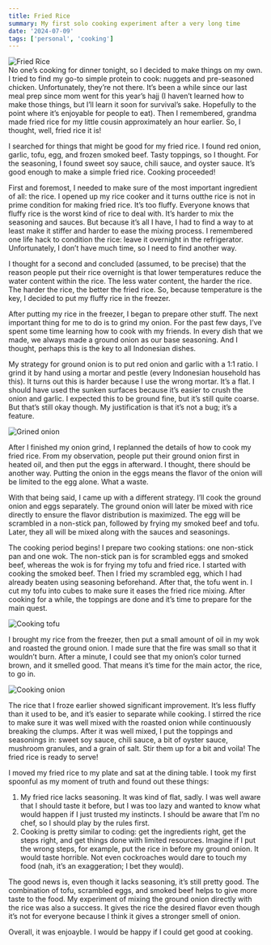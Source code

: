 ```yaml
---
title: Fried Rice
summary: My first solo cooking experiment after a very long time
date: '2024-07-09'
tags: ['personal', 'cooking']
---
```


<div className="border-lg flex w-full items-center justify-center flex-col !space-y-1">
  <img src="/static/images/fried-rice/1.JPG" className="rounded-lg" alt="Fried Rice" />
</div>
No one’s cooking for dinner tonight, so I decided to make things on my own. I tried to find my go-to simple protein to cook: nuggets and pre-seasoned chicken. Unfortunately, they’re not there. It’s been a while since our last meal prep since mom went for this year’s hajj (I haven’t learned how to make those things, but I’ll learn it soon for survival’s sake. Hopefully to the point where it’s enjoyable for people to eat). Then I remembered, grandma made fried rice for my little cousin approximately an hour earlier. So, I thought, well, fried rice it is!

I searched for things that might be good for my fried rice. I found red onion, garlic, tofu, egg, and frozen smoked beef. Tasty toppings, so I thought. For the seasoning, I found sweet soy sauce, chili sauce, and oyster sauce. It’s good enough to make a simple fried rice. Cooking proceeded!

First and foremost, I needed to make sure of the most important ingredient of all: the rice. I opened up my rice cooker and it turns outthe rice is not in prime condition for making fried rice. It’s too fluffy. Everyone knows that fluffy rice is the worst kind of rice to deal with. It’s harder to mix the seasoning and sauces. But because it’s all I have, I had to find a way to at least make it stiffer and harder to ease the mixing process. I remembered one life hack to condition the rice: leave it overnight in the refrigerator. Unfortunately, I don’t have much time, so I need to find another way.

I thought for a second and concluded (assumed, to be precise) that the reason people put their rice overnight is that lower temperatures reduce the water content within the rice. The less water content, the harder the rice. The harder the rice, the better the fried rice. So, because temperature is the key, I decided to put my fluffy rice in the freezer.

After putting my rice in the freezer, I began to prepare other stuff. The next important thing for me to do is to grind my onion. For the past few days, I’ve spent some time learning how to cook with my friends. In every dish that we made, we always made a ground onion as our base seasoning. And I thought, perhaps this is the key to all Indonesian dishes.

My strategy for ground onion is to put red onion and garlic with a 1:1 ratio. I grind it by hand using a mortar and pestle (every Indonesian household has this). It turns out this is harder because I use the wrong mortar. It’s a flat. I should have used the sunken surfaces because it’s easier to crush the onion and garlic. I expected this to be ground fine, but it’s still quite coarse. But that’s still okay though. My justification is that it’s not a bug; it’s a feature.

<div className="border-lg flex w-full items-center justify-center flex-col !space-y-1">
  <img src="/static/images/fried-rice/2.JPG" className="rounded-lg" alt="Grined onion" />
</div>

After I finished my onion grind, I replanned the details of how to cook my fried rice. From my observation, people put their ground onion first in heated oil, and then put the eggs in afterward. I thought, there should be another way. Putting the onion in the eggs means the flavor of the onion will be limited to the egg alone. What a waste.

With that being said, I came up with a different strategy. I’ll cook the ground onion and eggs separately. The ground onion will later be mixed with rice directly to ensure the flavor distribution is maximized. The egg will be scrambled in a non-stick pan, followed by frying my smoked beef and tofu. Later, they all will be mixed along with the sauces and seasonings.

The cooking period begins! I prepare two cooking stations: one non-stick pan and one wok. The non-stick pan is for scrambled eggs and smoked beef, whereas the wok is for frying my tofu and fried rice. I started with cooking the smoked beef. Then I fried my scrambled egg, which I had already beaten using seasoning beforehand. After that, the tofu went in. I cut my tofu into cubes to make sure it eases the fried rice mixing. After cooking for a while, the toppings are done and it’s time to prepare for the main quest.

<div className="border-lg flex w-full items-center justify-center flex-col !space-y-1">
  <img src="/static/images/fried-rice/3.JPG" className="rounded-lg" alt="Cooking tofu" />
</div>

I brought my rice from the freezer, then put a small amount of oil in my wok and roasted the ground onion. I made sure that the fire was small so that it wouldn’t burn. After a minute, I could see that my onion’s color turned brown, and it smelled good. That means it’s time for the main actor, the rice, to go in.

<div className="border-lg flex w-full items-center justify-center flex-col !space-y-1">
  <img src="/static/images/fried-rice/4.JPG" className="rounded-lg" alt="Cooking onion" />
</div>

The rice that I froze earlier showed significant improvement. It’s less fluffy than it used to be, and it’s easier to separate while cooking. I stirred the rice to make sure it was well mixed with the roasted onion while continuously breaking the clumps. After it was well mixed, I put the toppings and seasonings in: sweet soy sauce, chili sauce, a bit of oyster sauce, mushroom granules, and a grain of salt. Stir them up for a bit and voila! The fried rice is ready to serve!

I moved my fried rice to my plate and sat at the dining table. I took my first spoonful as my moment of truth and found out these things:

1.	My fried rice lacks seasoning. It was kind of flat, sadly. I was well aware that I should taste it before, but I was too lazy and wanted to know what would happen if I just trusted my instincts. I should be aware that I’m no chef, so I should play by the rules first.
2.	Cooking is pretty similar to coding: get the ingredients right, get the steps right, and get things done with limited resources. Imagine if I put the wrong steps, for example, put the rice in before my ground onion. It would taste horrible. Not even cockroaches would dare to touch my food (nah, it’s an exaggeration; I bet they would).

The good news is, even though it lacks seasoning, it’s still pretty good. The combination of tofu, scrambled eggs, and smoked beef helps to give more taste to the food. My experiment of mixing the ground onion directly with the rice was also a success. It gives the rice the desired flavor even though it’s not for everyone because I think it gives a stronger smell of onion.

Overall, it was enjoayble. I would be happy if I could get good at cooking. 
